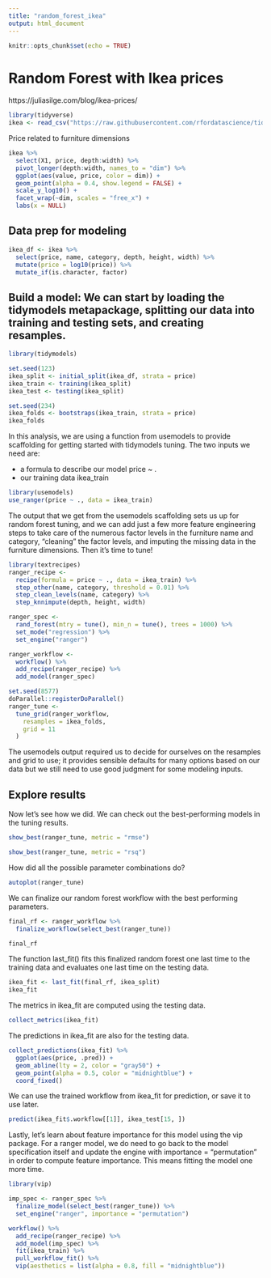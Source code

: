 ```yaml
---
title: "random_forest_ikea"
output: html_document
---
```


```r
knitr::opts_chunk$set(echo = TRUE)
```

# Random Forest with Ikea prices
https://juliasilge.com/blog/ikea-prices/

```r
library(tidyverse)
ikea <- read_csv("https://raw.githubusercontent.com/rfordatascience/tidytuesday/master/data/2020/2020-11-03/ikea.csv")

```
Price related to furniture dimensions

```r
ikea %>%
  select(X1, price, depth:width) %>%
  pivot_longer(depth:width, names_to = "dim") %>%
  ggplot(aes(value, price, color = dim)) +
  geom_point(alpha = 0.4, show.legend = FALSE) +
  scale_y_log10() +
  facet_wrap(~dim, scales = "free_x") +
  labs(x = NULL)
```

## Data prep for modeling

```r
ikea_df <- ikea %>%
  select(price, name, category, depth, height, width) %>%
  mutate(price = log10(price)) %>%
  mutate_if(is.character, factor)
```


## Build a model: We can start by loading the tidymodels metapackage, splitting our data into training and testing sets, and creating resamples.

```r
library(tidymodels)

set.seed(123)
ikea_split <- initial_split(ikea_df, strata = price)
ikea_train <- training(ikea_split)
ikea_test <- testing(ikea_split)

set.seed(234)
ikea_folds <- bootstraps(ikea_train, strata = price)
ikea_folds
```
In this analysis, we are using a function from usemodels to provide scaffolding for getting started with tidymodels tuning. The two inputs we need are:

- a formula to describe our model price ~ .
- our training data ikea_train


```r
library(usemodels)
use_ranger(price ~ ., data = ikea_train)
```

The output that we get from the usemodels scaffolding sets us up for random forest tuning, and we can add just a few more feature engineering steps to take care of the numerous factor levels in the furniture name and category, “cleaning” the factor levels, and imputing the missing data in the furniture dimensions. Then it’s time to tune!

```r
library(textrecipes)
ranger_recipe <-
  recipe(formula = price ~ ., data = ikea_train) %>%
  step_other(name, category, threshold = 0.01) %>%
  step_clean_levels(name, category) %>%
  step_knnimpute(depth, height, width)

ranger_spec <-
  rand_forest(mtry = tune(), min_n = tune(), trees = 1000) %>%
  set_mode("regression") %>%
  set_engine("ranger")

ranger_workflow <-
  workflow() %>%
  add_recipe(ranger_recipe) %>%
  add_model(ranger_spec)

set.seed(8577)
doParallel::registerDoParallel()
ranger_tune <-
  tune_grid(ranger_workflow,
    resamples = ikea_folds,
    grid = 11
  )
```

The usemodels output required us to decide for ourselves on the resamples and grid to use; it provides sensible defaults for many options based on our data but we still need to use good judgment for some modeling inputs.

## Explore results

Now let’s see how we did. We can check out the best-performing models in the tuning results.

```r
show_best(ranger_tune, metric = "rmse")
```

```r
show_best(ranger_tune, metric = "rsq")
```

How did all the possible parameter combinations do?

```r
autoplot(ranger_tune)
```

We can finalize our random forest workflow with the best performing parameters.

```r
final_rf <- ranger_workflow %>%
  finalize_workflow(select_best(ranger_tune))

final_rf
```

The function last_fit() fits this finalized random forest one last time to the training data and evaluates one last time on the testing data.


```r
ikea_fit <- last_fit(final_rf, ikea_split)
ikea_fit
```

The metrics in ikea_fit are computed using the testing data.

```r
collect_metrics(ikea_fit)
```
The predictions in ikea_fit are also for the testing data.

```r
collect_predictions(ikea_fit) %>%
  ggplot(aes(price, .pred)) +
  geom_abline(lty = 2, color = "gray50") +
  geom_point(alpha = 0.5, color = "midnightblue") +
  coord_fixed()
```

We can use the trained workflow from ikea_fit for prediction, or save it to use later.

```r
predict(ikea_fit$.workflow[[1]], ikea_test[15, ])
```

Lastly, let’s learn about feature importance for this model using the vip package. For a ranger model, we do need to go back to the model specification itself and update the engine with importance = "permutation" in order to compute feature importance. This means fitting the model one more time.

```r
library(vip)

imp_spec <- ranger_spec %>%
  finalize_model(select_best(ranger_tune)) %>%
  set_engine("ranger", importance = "permutation")

workflow() %>%
  add_recipe(ranger_recipe) %>%
  add_model(imp_spec) %>%
  fit(ikea_train) %>%
  pull_workflow_fit() %>%
  vip(aesthetics = list(alpha = 0.8, fill = "midnightblue"))
```

















